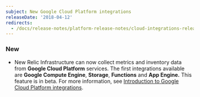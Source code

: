 ```yaml
---
subject: New Google Cloud Platform integrations
releaseDate: '2018-04-12'
redirects:
  - /docs/release-notes/platform-release-notes/cloud-integrations-release-notes/2018-04-12-integrations-new-google-cloud-platform-integrations
---
```


### New

* New Relic Infrastructure can now collect metrics and inventory data from **Google Cloud Platform** services. The first integrations available are **Google Compute Engine**, **Storage**, **Functions** and **App Engine.** This feature is in beta. For more information, see [Introduction to Google Cloud Platform integrations](https://docs.newrelic.com/docs/google-cloud-platform-integrations).
